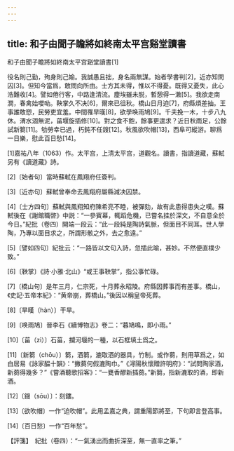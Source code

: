 ```yaml
---
---
---
```

title: 和子由聞子瞻將如終南太平宫谿堂讀書
---



和子由聞子瞻將如終南太平宫谿堂讀書[1]


役名則己勤，殉身則己媮。我誠愚且拙，身名兩無謀。始者學書判[2]，近亦知問囚[3]。但知今當爲，敢問向所由。士方其未得，惟以不得憂。既得又憂失，此心浩難收[4]。譬如倦行客，中路逢清流。塵埃雖未脱，暫憩得一潄[5]。我欲走南澗，春禽始嚶呦。鞅掌久不决[6]，爾來已徂秋。橋山日月迫[7]，府縣煩差抽。王事誰敢愬，民勞吏宜羞。中間罹旱暵[8]，欲學唤雨鳩[9]。千夫挽一木，十步八九休。渭水涸無泥，菑堰旋插修[10]。對之食不飽，餘事更遑求？近日秋雨足，公餘試新篘[11]。劬勞幸已過，朽鈍不任鎪[12]。秋風欲吹帽[13]，西阜可縱游。聊爲一日樂，慰此百日愁[14]。

[1]嘉祐八年（1063）作。太平宫，上清太平宫，道觀名。讀書，指讀道藏，蘇軾另有《讀道藏》詩。

[2]〔始者句〕當時蘇軾在鳳翔府任簽判。

[3]〔近亦句〕蘇軾曾奉命去鳳翔府屬縣減决囚禁。

[4]〔士方四句〕蘇軾與鳳翔知府陳希亮不睦，被彈劾，故有此患得患失之嘆。蘇軾後在《謝館職啓》中説：“一參賓幕，輒蹈危機，已嘗名挂於深文，不自意全於今日。”紀批（卷四）開端一段云：“此一段純是陶詩氣脈，但面目不同耳。世人學陶，乃專以面目求之，所謂形骸之外，去之愈遠。”

[5]〔譬如四句〕紀批云：“一路皆以文句入詩，忽插此喻，甚妙。不然便直樸少致。”

[6]〔鞅掌〕《詩·小雅·北山》“或王事鞅掌”，指公事忙碌。

[7]〔橋山句〕是年三月，仁宗死，十月葬永昭陵。府縣因葬事而有差事。橋山，《史記·五帝本紀》：“黄帝崩，葬橋山。”後因以稱皇帝死葬。

[8]〔旱暵（hàn）〕干旱。

[9]〔唤雨鳩〕晉李石《續博物志》卷二：“暮鳩鳴，即小雨。”

[10]〔菑（zì）〕石菑，攔河堰的一種，以石框填土爲之。

[11]〔新篘（chōu）〕篘，酒篘，漉取酒的器具，竹制。或作蒭，則用草爲之，如白居易《詠家醖十韻》：“撇蒭何假漉陶巾。”《潯陽秋懷贈許明府》：“試問陶家酒，新蒭得幾多？”《嘗酒聽歌招客》：“一甕香醪新插蒭。”新篘，指新漉取的酒，即新酒。

[12]〔鎪（sōu）〕：刻鏤。

[13]〔欲吹帽〕一作“迫吹帽”。此用孟嘉之典，謂重陽節將至，下句即言登高事。

[14]〔百日愁〕一作“百年愁”。

【評箋】　紀批（卷四）：“一氣湧出而曲折深至，無一直率之筆。”